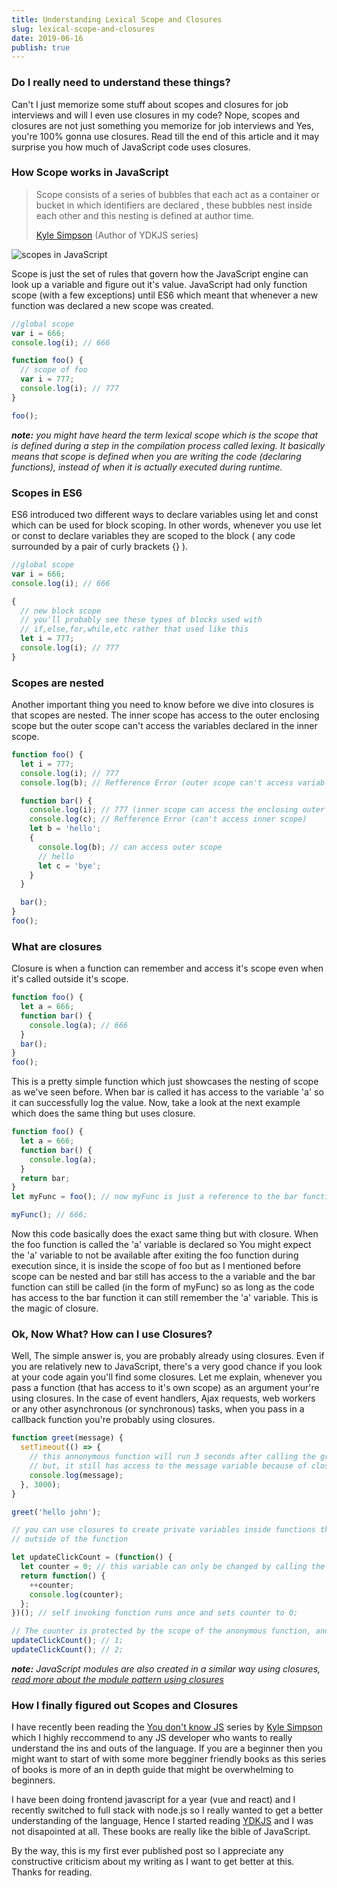 ```yaml
---
title: Understanding Lexical Scope and Closures
slug: lexical-scope-and-closures
date: 2019-06-16
publish: true
---
```


### Do I really need to understand these things?

Can't I just memorize some stuff about scopes and closures for job interviews and will I even use closures in my code? Nope, scopes and closures are not just something you memorize for job interviews and Yes, you're 100% gonna use closures. Read till the end of this article and it may surprise you how much of JavaScript code uses closures.

### How Scope works in JavaScript

> Scope consists of a series of bubbles that each act as a container or bucket in which identifiers are declared , these bubbles nest inside each other and this nesting is defined at author time.
>
> [Kyle Simpson](https://twitter.com/getify) (Author of YDKJS series)

![scopes in JavaScript](./scopes.png)

Scope is just the set of rules that govern how the JavaScript engine can look up a variable and figure out it's value. JavaScript had only function scope (with a few exceptions) until ES6 which meant that whenever a new function was declared a new scope was created.

```javascript
//global scope
var i = 666;
console.log(i); // 666

function foo() {
  // scope of foo
  var i = 777;
  console.log(i); // 777
}

foo();
```

_**note:** you might have heard the term lexical scope which is the scope that is defined during a step in the compilation process called lexing. It basically means that scope is defined when you are writing the code (declaring functions), instead of when it is actually executed during runtime._

### Scopes in ES6

ES6 introduced two different ways to declare variables using let and const which can be used for block scoping. In other words, whenever you use let or const to declare variables they are scoped to the block ( any code surrounded by a pair of curly brackets {} ).

```javascript
//global scope
var i = 666;
console.log(i); // 666

{
  // new block scope
  // you'll probably see these types of blocks used with
  // if,else,for,while,etc rather that used like this
  let i = 777;
  console.log(i); // 777
}
```

### Scopes are nested

Another important thing you need to know before we dive into closures is that scopes are nested. The inner scope has access to the outer enclosing scope but the outer scope can't access the variables declared in the inner scope.

```javascript
function foo() {
  let i = 777;
  console.log(i); // 777
  console.log(b); // Refference Error (outer scope can't access variables in inner scope)

  function bar() {
    console.log(i); // 777 (inner scope can access the enclosing outer scope)
    console.log(c); // Refference Error (can't access inner scope)
    let b = 'hello';
    {
      console.log(b); // can access outer scope
      // hello
      let c = 'bye';
    }
  }

  bar();
}
foo();
```

### What are closures

Closure is when a function can remember and access it's scope even when it's called outside it's scope.

```javascript
function foo() {
  let a = 666;
  function bar() {
    console.log(a); // 666
  }
  bar();
}
foo();
```

This is a pretty simple function which just showcases the nesting of scope as we've seen before. When bar is called it has access to the variable 'a' so it can successfully log the value. Now, take a look at the next example which does the same thing but uses closure.

```javascript
function foo() {
  let a = 666;
  function bar() {
    console.log(a);
  }
  return bar;
}
let myFunc = foo(); // now myFunc is just a reference to the bar function inside foo.

myFunc(); // 666;
```

Now this code basically does the exact same thing but with closure. When the foo function is called the 'a' variable is declared so You might expect the 'a' variable to not be available after exiting the foo function during execution since, it is inside the scope of foo but as I mentioned before scope can be nested and bar still has access to the a variable and the bar function can still be called (in the form of myFunc) so as long as the code has access to the bar function it can still remember the 'a' variable. This is the magic of closure.

### Ok, Now What? How can I use Closures?

Well, The simple answer is, you are probably already using closures. Even if you are relatively new to JavaScript, there's a very good chance if you look at your code again you'll find some closures. Let me explain, whenever you pass a function (that has access to it's own scope) as an argument your're using closures. In the case of event handlers, Ajax requests, web workers or any other asynchronous (or synchronous) tasks, when you pass in a callback function you're probably using closures.

```javascript
function greet(message) {
  setTimeout(() => {
    // this annonymous function will run 3 seconds after calling the greet function
    // but, it still has access to the message variable because of closure
    console.log(message);
  }, 3000);
}

greet('hello john');

// you can use closures to create private variables inside functions that can't be accessed
// outside of the function

let updateClickCount = (function() {
  let counter = 0; // this variable can only be changed by calling the updateClickCount
  return function() {
    ++counter;
    console.log(counter);
  };
})(); // self invoking function runs once and sets counter to 0;

// The counter is protected by the scope of the anonymous function, and can only be changed using the add function!
updateClickCount(); // 1;
updateClickCount(); // 2;
```

_**note:** JavaScript modules are also created in a similar way using closures, [read more about the module pattern using closures](https://www.joezimjs.com/javascript/javascript-closures-and-the-module-pattern/)_

### How I finally figured out Scopes and Closures

I have recently been reading the [You don't know JS](https://github.com/getify/You-Dont-Know-JS) series by [Kyle Simpson](https://www.twitter.com/@getify) which I highly reccommend to any JS developer who wants to really understand the ins and outs of the language. If you are a beginner then you might want to start of with some more begginer friendly books as this series of books is more of an in depth guide that might be overwhelming to beginners.

I have been doing frontend javascript for a year (vue and react) and I recently switched to full stack with node.js so I really wanted to get a better understanding of the language, Hence I started reading [YDKJS](https://github.com/getify/You-Dont-Know-JS) and I was not disapointed at all. These books are really like the bible of JavaScript.

By the way, this is my first ever published post so I appreciate any constructive criticism about my writing as I want to get better at this. Thanks for reading.
